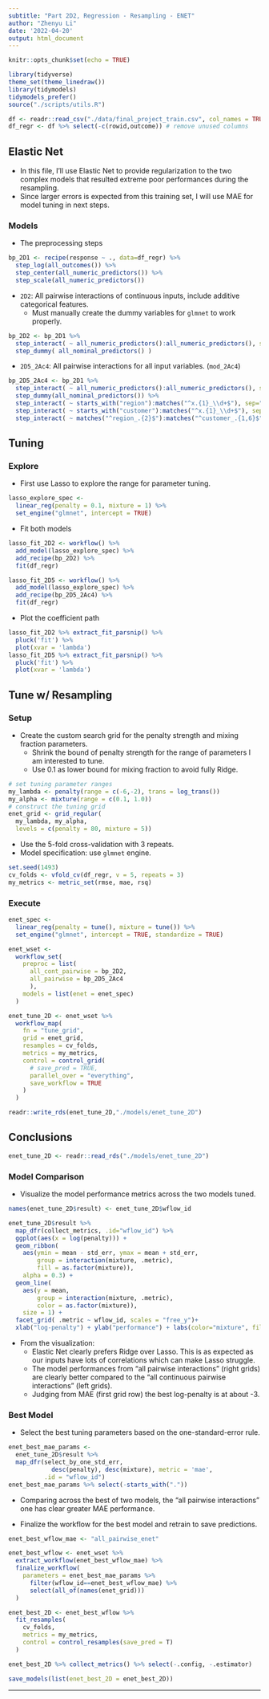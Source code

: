 ```yaml
---
subtitle: "Part 2D2, Regression - Resampling - ENET"
author: "Zhenyu Li"
date: '2022-04-20'
output: html_document
---
```


```r
knitr::opts_chunk$set(echo = TRUE)
```

```r
library(tidyverse)
theme_set(theme_linedraw())
library(tidymodels)
tidymodels_prefer()
source("./scripts/utils.R")
```

```r
df <- readr::read_csv("./data/final_project_train.csv", col_names = TRUE)
df_regr <- df %>% select(-c(rowid,outcome)) # remove unused columns
```

## Elastic Net

- In this file, I'll use Elastic Net to provide regularization to the two complex models that resulted extreme poor performances during the resampling. 
- Since larger errors is expected from this training set, I will use MAE for model tuning in next steps.

### Models

- The preprocessing steps

```r
bp_2D1 <- recipe(response ~ ., data=df_regr) %>% 
  step_log(all_outcomes()) %>% 
  step_center(all_numeric_predictors()) %>% 
  step_scale(all_numeric_predictors())
```

- `2D2`: All pairwise interactions of continuous inputs, include additive categorical features.
  - Must manually create the dummy variables for `glmnet` to work properly.
  
```r
bp_2D2 <- bp_2D1 %>% 
  step_interact( ~ all_numeric_predictors():all_numeric_predictors(), sep = ":") %>% 
  step_dummy( all_nominal_predictors() )
```

- `2D5_2Ac4`: All pairwise interactions for all input variables. (`mod_2Ac4`)

```r
bp_2D5_2Ac4 <- bp_2D1 %>% 
  step_interact( ~ all_numeric_predictors():all_numeric_predictors(), sep=":") %>% 
  step_dummy(all_nominal_predictors()) %>% 
  step_interact( ~ starts_with("region"):matches("^x.{1}_\\d+$"), sep=":") %>% 
  step_interact( ~ starts_with("customer"):matches("^x.{1}_\\d+$"), sep=":") %>% 
  step_interact( ~ matches("^region_.{2}$"):matches("^customer_.{1,6}$"), sep=":")
```

## Tuning

### Explore

- First use Lasso to explore the range for parameter tuning.

```r
lasso_explore_spec <- 
  linear_reg(penalty = 0.1, mixture = 1) %>% 
  set_engine("glmnet", intercept = TRUE)
```

- Fit both models

```r
lasso_fit_2D2 <- workflow() %>% 
  add_model(lasso_explore_spec) %>% 
  add_recipe(bp_2D2) %>% 
  fit(df_regr)

lasso_fit_2D5 <- workflow() %>% 
  add_model(lasso_explore_spec) %>% 
  add_recipe(bp_2D5_2Ac4) %>% 
  fit(df_regr)
```

- Plot the coefficient path

```r
lasso_fit_2D2 %>% extract_fit_parsnip() %>% 
  pluck('fit') %>% 
  plot(xvar = 'lambda')
lasso_fit_2D5 %>% extract_fit_parsnip() %>% 
  pluck('fit') %>% 
  plot(xvar = 'lambda')
```

## Tune w/ Resampling

### Setup

- Create the custom search grid for the penalty strength and mixing fraction parameters.
  - Shrink the bound of penalty strength for the range of parameters I am interested to tune.
  - Use 0.1 as lower bound for mixing fraction to avoid fully Ridge. 

```r
# set tuning parameter ranges
my_lambda <- penalty(range = c(-6,-2), trans = log_trans())
my_alpha <- mixture(range = c(0.1, 1.0))
# construct the tuning grid
enet_grid <- grid_regular(
  my_lambda, my_alpha, 
  levels = c(penalty = 80, mixture = 5))
```

- Use the 5-fold cross-validation with 3 repeats.
- Model specification: use `glmnet` engine.

```r
set.seed(1493)
cv_folds <- vfold_cv(df_regr, v = 5, repeats = 3)
my_metrics <- metric_set(rmse, mae, rsq)
```

### Execute

```r
enet_spec <-
  linear_reg(penalty = tune(), mixture = tune()) %>% 
  set_engine("glmnet", intercept = TRUE, standardize = TRUE)

enet_wset <- 
  workflow_set(
    preproc = list(
      all_cont_pairwise = bp_2D2,
      all_pairwise = bp_2D5_2Ac4
      ), 
    models = list(enet = enet_spec)
  )

enet_tune_2D <- enet_wset %>% 
  workflow_map(
    fn = "tune_grid",
    grid = enet_grid,
    resamples = cv_folds, 
    metrics = my_metrics,
    control = control_grid(
      # save_pred = TRUE,
      parallel_over = "everything",
      save_workflow = TRUE
    )
  )
```

```r
readr::write_rds(enet_tune_2D,"./models/enet_tune_2D")
```

## Conclusions

```r
enet_tune_2D <- readr::read_rds("./models/enet_tune_2D")
```

### Model Comparison

- Visualize the model performance metrics across the two models tuned. 

```r
names(enet_tune_2D$result) <- enet_tune_2D$wflow_id

enet_tune_2D$result %>% 
  map_dfr(collect_metrics, .id="wflow_id") %>% 
  ggplot(aes(x = log(penalty))) +
  geom_ribbon(
    aes(ymin = mean - std_err, ymax = mean + std_err,
        group = interaction(mixture, .metric),
        fill = as.factor(mixture)), 
    alpha = 0.3) +
  geom_line(
    aes(y = mean,
        group = interaction(mixture, .metric),
        color = as.factor(mixture)),
    size = 1) +
  facet_grid( .metric ~ wflow_id, scales = "free_y")+
  xlab("log-penalty") + ylab("performance") + labs(color="mixture", fill="mixture")
```

- From the visualization:
  - Elastic Net clearly prefers Ridge over Lasso. This is as expected as our inputs have lots of correlations which can make Lasso struggle.  
  - The model performances from "all pairwise interactions" (right grids) are clearly better compared to the "all continuous pairwise interactions" (left grids).  
  - Judging from MAE (first grid row) the best log-penalty is at about -3.  

### Best Model

- Select the best tuning parameters based on the one-standard-error rule.  

```r
enet_best_mae_params <- 
  enet_tune_2D$result %>% 
  map_dfr(select_by_one_std_err, 
            desc(penalty), desc(mixture), metric = 'mae',
          .id = "wflow_id")
enet_best_mae_params %>% select(-starts_with("."))
```
- Comparing across the best of two models, the "all pairwise interactions" one has clear greater MAE performance. 

- Finalize the workflow for the best model and retrain to save predictions. 

```r
enet_best_wflow_mae <- "all_pairwise_enet"

enet_best_wflow <- enet_wset %>% 
  extract_workflow(enet_best_wflow_mae) %>% 
  finalize_workflow(
    parameters = enet_best_mae_params %>% 
      filter(wflow_id==enet_best_wflow_mae) %>%
      select(all_of(names(enet_grid)))
  )

enet_best_2D <- enet_best_wflow %>% 
  fit_resamples(
    cv_folds,
    metrics = my_metrics,
    control = control_resamples(save_pred = T)
  )

enet_best_2D %>% collect_metrics() %>% select(-.config, -.estimator)
```


```r
save_models(list(enet_best_2D = enet_best_2D))
```

----
